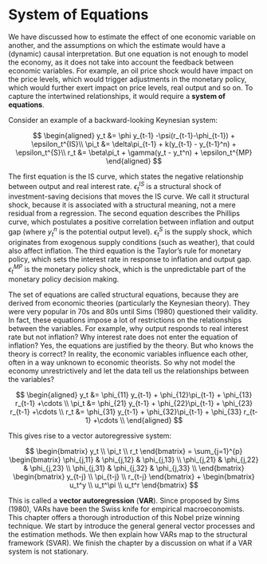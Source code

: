 # System of Equations

We have discussed how to estimate the effect of one economic variable on
another, and the assumptions on which the estimate would have a
(dynamic) causal interpretation. But one equation is not enough to model
the economy, as it does not take into account the feedback between
economic variables. For example, an oil price shock would have impact on
the price levels, which would trigger adjustments in the monetary
policy, which would further exert impact on price levels, real output
and so on. To capture the intertwined relationships, it would require a
**system of equations**.

Consider an example of a backward-looking Keynesian system:

$$
\begin{aligned}
y_t &= \phi y_{t-1} -\psi(r_{t-1}-\phi_{t-1}) + \epsilon_t^{IS}\\
\pi_t &= \delta\pi_{t-1} + k(y_{t-1} - y_{t-1}^n) + \epsilon_t^{S}\\
r_t &= \beta\pi_t + \gamma(y_t - y_t^n) + \epsilon_t^{MP}
\end{aligned}
$$

The first equation is the IS curve, which states the negative
relationship between output and real interest rate. $\epsilon_t^{IS}$ is
a structural shock of investment-saving decisions that moves the IS
curve. We call it structural shock, because it is associated with a
structural meaning, not a mere residual from a regression. The second
equation describes the Phillips curve, which postulates a positive
correlation between inflation and output gap (where $y_{t}^n$ is the
potential output level). $\epsilon_t^{S}$ is the supply shock, which
originates from exogenous supply conditions (such as weather), that
could also affect inflation. The third equation is the Taylor's rule for
monetary policy, which sets the interest rate in response to inflation
and output gap. $\epsilon_t^{MP}$ is the monetary policy shock, which is
the unpredictable part of the monetary policy decision making.

The set of equations are called structural equations, because they are
derived from economic theories (particularly the Keynesian theory). They
were very popular in 70s and 80s until Sims (1980) questioned their
validity. In fact, these equations impose a lot of restrictions on the
relationships between the variables. For example, why output responds to
real interest rate but not inflation? Why interest rate does not enter
the equation of inflation? Yes, the equations are justified by the
theory. But who knows the theory is correct? In reality, the economic
variables influence each other, often in a way unknown to economic
theorists. So why not model the economy unrestrictively and let the data
tell us the relationships between the variables?

$$
\begin{aligned}
y_t &= \phi_{11} y_{t-1} + \phi_{12}\pi_{t-1} + \phi_{13} r_{t-1} +\cdots \\
\pi_t &= \phi_{21} y_{t-1} + \phi_{22}\pi_{t-1} + \phi_{23} r_{t-1} +\cdots \\
r_t &= \phi_{31} y_{t-1} + \phi_{32}\pi_{t-1} + \phi_{33} r_{t-1} +\cdots \\
\end{aligned}
$$

This gives rise to a vector autoregressive system:

$$
\begin{bmatrix}
y_t \\ \pi_t \\ r_t
\end{bmatrix} = \sum_{j=1}^{p}
\begin{bmatrix}
\phi_{j,11} & \phi_{j,12} & \phi_{j,13} \\ 
\phi_{j,21} & \phi_{j,22} & \phi_{j,23} \\ 
\phi_{j,31} & \phi_{j,32} & \phi_{j,33} \\ 
\end{bmatrix}
\begin{bmatrix}
y_{t-j} \\ \pi_{t-j} \\ r_{t-j}
\end{bmatrix} +
\begin{bmatrix}
u_t^y \\ u_t^\pi \\ u_t^r 
\end{bmatrix}
$$

This is called a **vector autoregression** (**VAR**). Since proposed by
Sims (1980), VARs have been the Swiss knife for empirical
macroeconomists. This chapter offers a thorough introduction of this
Nobel prize winning technique. We start by introduce the general general
vector processes and the estimation methods. We then explain how VARs
map to the structural framework (SVAR). We finish the chapter by a
discussion on what if a VAR system is not stationary.
